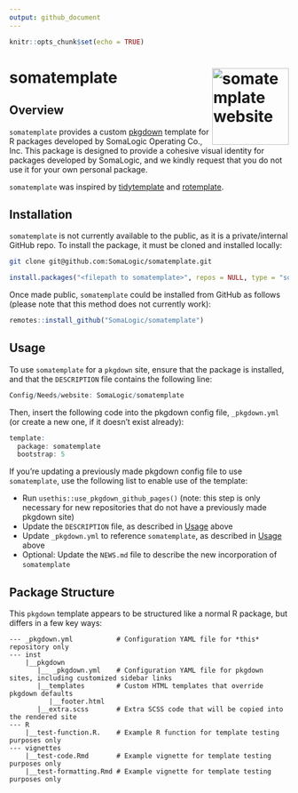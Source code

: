 ```yaml
---
output: github_document
---
```


```r
knitr::opts_chunk$set(echo = TRUE)
```

# somatemplate <a href="https://somalogic.github.io/somatemplate"><img src="man/figures/logo.png" align="right" height="138" alt="somatemplate website" /></a>

## Overview

`somatemplate` provides a custom [pkgdown](https://pkgdown.r-lib.org/index.html)
template for R packages developed by SomaLogic Operating Co., Inc. This package 
is designed to provide a cohesive visual identity for packages developed by 
SomaLogic, and we kindly request that you do not use it for your own personal 
package.

`somatemplate` was inspired by 
[tidytemplate](https://tidytemplate.tidyverse.org/) 
and [rotemplate](https://docs.ropensci.org/rotemplate/).


## Installation

`somatemplate` is not currently available to the public, as it is a 
private/internal GitHub repo. To install the package, it must be cloned
and installed locally:

```bash
git clone git@github.com:SomaLogic/somatemplate.git
```

```r
install.packages("<filepath to somatemplate>", repos = NULL, type = "source")
```

Once made public, `somatemplate` could be installed from GitHub as follows 
(please note that this method does not currently work):

```r
remotes::install_github("SomaLogic/somatemplate")
```


## <a id="usage"></a>Usage

To use `somatemplate` for a `pkgdown` site, ensure that the package 
is installed, and that the `DESCRIPTION` file contains the following line:

```r
Config/Needs/website: SomaLogic/somatemplate
```

Then, insert the following code into the pkgdown config file, `_pkgdown.yml` 
(or create a new one, if it doesn't exist already):

```r
template:
  package: somatemplate
  bootstrap: 5
```

If you're updating a previously made pkgdown config file to use `somatemplate`, 
use the following list to enable use of the template:

- Run `usethis::use_pkgdown_github_pages()` (note: this step is only necessary for new repositories that do not have a previously made pkgdown site)
- Update the `DESCRIPTION` file, as described in [Usage](#usage) above
- Update `_pkgdown.yml` to reference `somatemplate`, as described in [Usage](#usage) above
- Optional: Update the `NEWS.md` file to describe the new incorporation of `somatemplate`

## Package Structure

This `pkgdown` template appears to be structured like a normal R package, but
differs in a few key ways:

```
--- _pkgdown.yml           # Configuration YAML file for *this* repository only
--- inst
    |__pkgdown
       |__ _pkgdown.yml    # Configuration YAML file for pkgdown sites, including customized sidebar links
       |__templates        # Custom HTML templates that override pkgdown defaults
          |__footer.html
       |__extra.scss       # Extra SCSS code that will be copied into the rendered site
--- R
    |__test-function.R.    # Example R function for template testing purposes only
--- vignettes
    |__test-code.Rmd       # Example vignette for template testing purposes only
    |__test-formatting.Rmd # Example vignette for template testing purposes only
```
